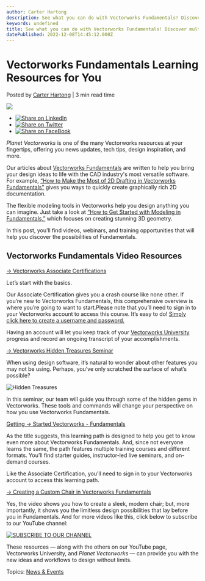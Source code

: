 ```yaml
---
author: Carter Hartong
description: See what you can do with Vectorworks Fundamentals! Discover multiple video learning opportunities that will supercharge your workflow.
keywords: undefined
title: See what you can do with Vectorworks Fundamentals! Discover multiple video learning opportunities that will supercharge your workflow. 
datePublished: 2022-12-08T14:45:12.000Z
---
```

  

# Vectorworks Fundamentals Learning Resources for You

 Posted by [Carter Hartong](https://blog.vectorworks.net/author/carter-hartong) | 3 min read time 

![](https://blog.vectorworks.net/hubfs/Blog%20Images/221201_Fund%20Training%20Videos/blog-1440x800_FUND%20Training%20Videos.png) 

* [![Share on LinkedIn](https://2659751.fs1.hubspotusercontent-na1.net/hubfs/2659751/michaelDemo/share-LI.png)](http://www.linkedin.com/shareArticle?mini=true&url=https%3A%2F%2Fblog.vectorworks.net%2Fmodeling-a-custom-chair-in-vectorworks-more-fundamentals-resources)
* [![Share on Twitter](https://2659751.fs1.hubspotusercontent-na1.net/hubfs/2659751/michaelDemo/share-TW.png)](https://www.twitter.com/share?text=Vectorworks%20Fundamentals%20Learning%20Resources%20for%20You&url=https%3A%2F%2Fblog.vectorworks.net%2Fmodeling-a-custom-chair-in-vectorworks-more-fundamentals-resources&via=PMGTweets)
* [![Share on FaceBook](https://2659751.fs1.hubspotusercontent-na1.net/hubfs/2659751/michaelDemo/share-FB.png)](https://www.facebook.com/sharer/sharer.php?u=https%3A%2F%2Fblog.vectorworks.net%2Fmodeling-a-custom-chair-in-vectorworks-more-fundamentals-resources)

_Planet Vectorworks_ is one of the many Vectorworks resources at your fingertips, offering you news updates, tech tips, design inspiration, and more.

Our articles about [Vectorworks Fundamentals](https://www.vectorworks.net/fundamentals) are written to help you bring your design ideas to life with the CAD industry's most versatile software. For example, [“How to Make the Most of 2D Drafting in Vectorworks Fundamentals”](../../../net/vectorworks/blog/how-to-begin-2d-drawing-in-your-design-software.html) gives you ways to quickly create graphically rich 2D documentation. 

The flexible modeling tools in Vectorworks help you design anything you can imagine. Just take a look at [“How to Get Started with Modeling in Fundamentals,”](../../../net/vectorworks/blog/3d-modeling-in-vectorworks-fundamentals.html) which focuses on creating stunning 3D geometry. 

In this post, you’ll find videos, webinars, and training opportunities that will help you discover the possibilities of Fundamentals.

## Vectorworks Fundamentals Video Resources

[\-> Vectorworks Associate Certifications](https://university.vectorworks.net/local/programallocate/index.php?id=1)

Let’s start with the basics.

Our Associate Certification gives you a crash course like none other. If you’re new to Vectorworks Fundamentals, this comprehensive overview is where you’re going to want to start.Please note that you’ll need to sign in to your Vectorworks account to access this course. It’s easy to do! [Simply click here to create a username and password.](https://sso.vectorworks.net/accounts/login/?next=https%3A%2F%2Funiversity.vectorworks.net%2Flogin%2Findex.php)

Having an account will let you keep track of your [Vectorworks University](https://university.vectorworks.net/) progress and record an ongoing transcript of your accomplishments.

[\-> Vectorworks Hidden Treasures Seminar](https://university.vectorworks.net/course/view.php?id=464)

When using design software, it’s natural to wonder about other features you may not be using. Perhaps, you’ve only scratched the surface of what’s possible?

![Hidden Treasures](https://blog.vectorworks.net/hs-fs/hubfs/Blog%20Images/221201_Fund%20Training%20Videos/Hidden%20Treasures.png?width=1440&height=738&name=Hidden%20Treasures.png)

In this seminar, our team will guide you through some of the hidden gems in Vectorworks. These tools and commands will change your perspective on how you use Vectorworks Fundamentals.

[Getting -> Started Vectorworks - Fundamentals](https://university.vectorworks.net/local/programallocate/index.php?id=2)

As the title suggests, this learning path is designed to help you get to know even more about Vectorworks Fundamentals. And, since not everyone learns the same, the path features multiple training courses and different formats. You’ll find starter guides, instructor-led live seminars, and on-demand courses.

Like the Associate Certification, you’ll need to sign in to your Vectorworks account to access this learning path.

[\-> Creating a Custom Chair in Vectorworks Fundamentals](https://www.youtube.com/watch?v=U3eMuCYZBVg)

Yes, the video shows you how to create a sleek, modern chair; but, more importantly, it shows you the limitless design possibilities that lay before you in Fundamentals. And for more videos like this, click below to subscribe to our YouTube channel:

[![SUBSCRIBE TO OUR CHANNEL](https://no-cache.hubspot.com/cta/default/3018241/81cf4d8b-a6a4-4960-b3c0-6ae4630ea216.png)](https://cta-redirect.hubspot.com/cta/redirect/3018241/81cf4d8b-a6a4-4960-b3c0-6ae4630ea216) 

These resources — along with the others on our YouTube page, Vectorworks University, and _Planet Vectorworks_ — can provide you with the new ideas and workflows to design without limits.

 Topics: [News & Events](https://blog.vectorworks.net/topic/news-events) 

  